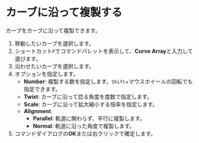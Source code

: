 
# カーブに沿って複製する

カーブをカーブに沿って複製できます。

<Reference shortcut="" command="Curve Array" button="" />

1. 移動したいカーブを選択します。
2. ショートカット`F`でコマンドパレットを表示して、**Curve Array**と入力して選びます。
3. 沿わせたいカーブを選択します。
4. オプションを指定します。
   - **Number**: 複製する数を指定します。`Shift`+マウスホイールの回転でも指定できます。
   - **Twist**: カーブに沿って捻る角度を度数で指定します。
   - **Scale**: カーブに沿って拡大縮小する倍率を指定します。
   - **Alignment**: 
      - **Parallel**: 軌道に関わらず、平行に複製します。
      - **Normal**: 軌道に沿った角度で複製します。
7. コマンドダイアログの**OK**または右クリックで確定します。
